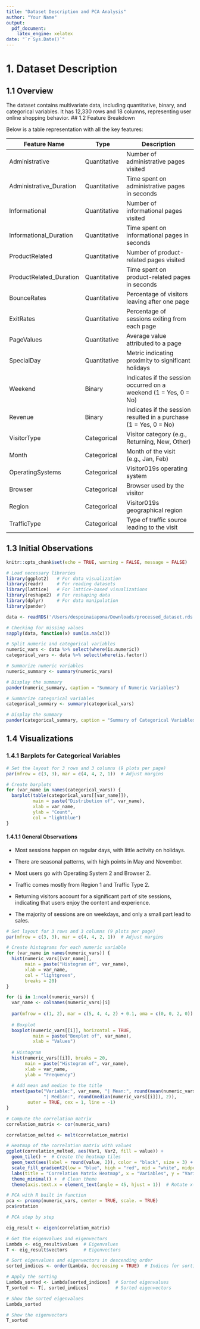 ```yaml
---
title: "Dataset Description and PCA Analysis"
author: "Your Name"
output:
  pdf_document:
    latex_engine: xelatex
date: "`r Sys.Date()`"
---
```


# 1. Dataset Description

## 1.1 Overview

The dataset contains multivariate data, including quantitative, binary, and categorical variables. It has 12,330 rows and 18 columns, representing user online shopping behavior. \## 1.2 Feature Breakdown

Below is a table representation with all the key features:

| **Feature Name**        | **Type**     | **Description**                                                   |
|-------------------|-----------------|------------------------------------|
| Administrative          | Quantitative | Number of administrative pages visited                            |
| Administrative_Duration | Quantitative | Time spent on administrative pages in seconds                     |
| Informational           | Quantitative | Number of informational pages visited                             |
| Informational_Duration  | Quantitative | Time spent on informational pages in seconds                      |
| ProductRelated          | Quantitative | Number of product-related pages visited                           |
| ProductRelated_Duration | Quantitative | Time spent on product-related pages in seconds                    |
| BounceRates             | Quantitative | Percentage of visitors leaving after one page                     |
| ExitRates               | Quantitative | Percentage of sessions exiting from each page                     |
| PageValues              | Quantitative | Average value attributed to a page                                |
| SpecialDay              | Quantitative | Metric indicating proximity to significant holidays               |
| Weekend                 | Binary       | Indicates if the session occurred on a weekend (1 = Yes, 0 = No)  |
| Revenue                 | Binary       | Indicates if the session resulted in a purchase (1 = Yes, 0 = No) |
| VisitorType             | Categorical  | Visitor category (e.g., Returning, New, Other)                    |
| Month                   | Categorical  | Month of the visit (e.g., Jan, Feb)                               |
| OperatingSystems        | Categorical  | Visitor\u2019s operating system                                   |
| Browser                 | Categorical  | Browser used by the visitor                                       |
| Region                  | Categorical  | Visitor\u2019s geographical region                                |
| TrafficType             | Categorical  | Type of traffic source leading to the visit                       |

## 1.3 Initial Observations

```r
knitr::opts_chunk$set(echo = TRUE, warning = FALSE, message = FALSE)
```

```r
# Load necessary libraries
library(ggplot2)   # For data visualization
library(readr)     # For reading datasets
library(lattice)   # For lattice-based visualizations
library(reshape2)  # For reshaping data
library(dplyr)     # For data manipulation
library(pander)
```

```r
data <- readRDS('/Users/despoinaiapona/Downloads/processed_dataset.rds')

# Checking for missing values
sapply(data, function(x) sum(is.na(x)))
```
\vspace{0.3cm}


```r
# Split numeric and categorical variables
numeric_vars <- data %>% select(where(is.numeric))
categorical_vars <- data %>% select(where(is.factor))
```

```r
# Summarize numeric variables
numeric_summary <- summary(numeric_vars)

# Display the summary
pander(numeric_summary, caption = "Summary of Numeric Variables")

```

```r
# Summarize categorical variables
categorical_summary <- summary(categorical_vars)

# Display the summary
pander(categorical_summary, caption = "Summary of Categorical Variables")
```
\vspace{1.5cm}

## 1.4 Visualizations

### 1.4.1  Barplots for Categorical Variables

```r
# Set the layout for 3 rows and 3 columns (9 plots per page)
par(mfrow = c(3, 3), mar = c(4, 4, 2, 1))  # Adjust margins

# Create barplots
for (var_name in names(categorical_vars)) {
  barplot(table(categorical_vars[[var_name]]), 
          main = paste("Distribution of", var_name), 
          xlab = var_name, 
          ylab = "Count", 
          col = "lightblue")
}
```


#### 1.4.1.1 General Observations

-   Most sessions happen on regular days, with little activity on holidays.

-   There are seasonal patterns, with high points in May and November.

-   Most users go with Operating System 2 and Browser 2.

-   Traffic comes mostly from Region 1 and Traffic Type 2.

-   Returning visitors account for a significant part of site sessions, indicating that users enjoy the content and experience.

-   The majority of sessions are on weekdays, and only a small part lead to sales.

\vspace{0.3cm}


```r
# Set layout for 3 rows and 3 columns (9 plots per page)
par(mfrow = c(3, 3), mar = c(4, 4, 2, 1))  # Adjust margins

# Create histograms for each numeric variable
for (var_name in names(numeric_vars)) {
  hist(numeric_vars[[var_name]], 
       main = paste("Histogram of", var_name), 
       xlab = var_name, 
       col = "lightgreen", 
       breaks = 20)
}
```



```r
for (i in 1:ncol(numeric_vars)) {
  var_name <- colnames(numeric_vars)[i]
  
  par(mfrow = c(1, 2), mar = c(5, 4, 4, 2) + 0.1, oma = c(0, 0, 2, 0))
  
  # Boxplot
  boxplot(numeric_vars[[i]], horizontal = TRUE, 
          main = paste("Boxplot of", var_name), 
          xlab = "Values")
  
  # Histogram
  hist(numeric_vars[[i]], breaks = 20, 
       main = paste("Histogram of", var_name), 
       xlab = var_name, 
       ylab = "Frequency")
  
  # Add mean and median to the title
  mtext(paste("Variable:", var_name, "| Mean:", round(mean(numeric_vars[[i]]), 2), 
              "| Median:", round(median(numeric_vars[[i]]), 2)), 
        outer = TRUE, cex = 1, line = -1)
}
```

```r
# Compute the correlation matrix
correlation_matrix <- cor(numeric_vars)

correlation_melted <- melt(correlation_matrix)

# Heatmap of the correlation matrix with values
ggplot(correlation_melted, aes(Var1, Var2, fill = value)) +
  geom_tile() +  # Create the heatmap tiles
  geom_text(aes(label = round(value, 2)), color = "black", size = 3) +  # Add the correlation values inside the tiles
  scale_fill_gradient2(low = "blue", high = "red", mid = "white", midpoint = 0, limit = c(-1, 1)) +  # Color scale
  labs(title = "Correlation Matrix Heatmap", x = "Variables", y = "Variables") +  # Title and labels
  theme_minimal() +  # Clean theme
  theme(axis.text.x = element_text(angle = 45, hjust = 1))  # Rotate x-ax

```

```r
# PCA with R built in function
pca <- prcomp(numeric_vars, center = TRUE, scale. = TRUE)
pca$rotation
```

```r
# PCA step by step

eig_result <- eigen(correlation_matrix)

# Get the eigenvalues and eigenvectors
Lambda <- eig_result$values  # Eigenvalues
T <- eig_result$vectors      # Eigenvectors

# Sort eigenvalues and eigenvectors in descending order
sorted_indices <- order(Lambda, decreasing = TRUE)  # Indices for sorting

# Apply the sorting
Lambda_sorted <- Lambda[sorted_indices]  # Sorted eigenvalues
T_sorted <- T[, sorted_indices]          # Sorted eigenvectors

# Show the sorted eigenvalues
Lambda_sorted

# Show the eigenvectors
T_sorted



```
